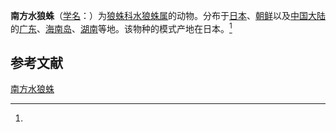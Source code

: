 {{Speciesbox
| name = 南方水狼蛛
| status = 
| status_system = 
| image = 
| genus = Pirata
| species = meridionalis
| authority = (Tanaka, 1974)<ref name='id13925'>{{cite web| url =http://www.bioinfo.cn/db05/BjdwSpecies.php?action=view&id=13925| title =南方水狼蛛| work =《中国动物物种编目数据库》| publisher =中国科学院微生物研究所| author =中国科学院动物研究所| accessdate =2009-04-28| deadurl =yes| archiveurl =https://web.archive.org/web/20131203122335/http://www.bioinfo.cn/db05/BjdwSpecies.php?action=view| archivedate =2013-12-03}}</ref>
}}

'''南方水狼蛛'''（[[学名|学名]]：{{lang|la|''Pirata meridionalis''}}）为[[狼蛛科|狼蛛科]][[水狼蛛属|水狼蛛属]]的动物。分布于[[日本|日本]]、[[朝鲜|朝鲜]]以及[[中国大陆|中国大陆]]的[[广东|广东]]、[[海南岛|海南岛]]、[[湖南|湖南]]等地。该物种的模式产地在日本。<ref name='id13925'/>

== 参考文献 ==
{{reflist}}

{{Wikispecies|Pirata meridionalis}}
{{Taxonbar|from=Q661611}}

[[Category:水狼蛛属|南方水狼蛛]]


{{蜘蛛小作品}}